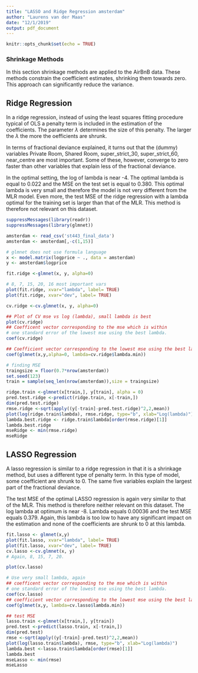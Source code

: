 ```yaml
---
title: "LASSO and Ridge Regression amsterdam"
author: "Laurens van der Maas"
date: "12/1/2019"
output: pdf_document
---
```


```r
knitr::opts_chunk$set(echo = TRUE)
```
### Shrinkage Methods
In this section shrinkage methods are applied to the AirBnB data. These methods constrain the coefficient estimates, shrinking them towards zero. This approach can significantly reduce the variance. 

## Ridge Regression
In a ridge regression, instead of using the least squares fitting procedure typical of OLS a penalty term is included in the estimation of the coefficients. The parameter $\lambda$ determines the size of this penalty. The larger the $\lambda$ the more the oefficients are shrunk. 

In terms of fractional deviance explained, it turns out that the (dummy) variables Private Room, Shared Room, super_strict_30, super_strict_60, near_centre are most important. Some of these, however, converge to zero faster than other variables that explain less of the fractional deviance. 

In the optimal setting, the log of lambda is near -4. The optimal lambda is equal to 0.022 and the MSE on the test set is equal to 0.380. This optimal lambda is very small and therefore the model is not very different from the MLR model. Even more, the test MSE of the ridge regression with a lambda optimal for the training set is larger than that of the MLR. This method is therefore not relevant on this dataset.

```r
suppressMessages(library(readr))
suppressMessages(library(glmnet))

amsterdam <- read_csv('st443_final_data')
amsterdam <- amsterdam[,-c(1,15)]

# glmnet does not use formula language
x <- model.matrix(logprice ~ ., data = amsterdam)
y <- amsterdam$logprice

fit.ridge <-glmnet(x, y, alpha=0)

# 8, 7, 15, 20, 16 most important vars
plot(fit.ridge, xvar="lambda", label= TRUE)
plot(fit.ridge, xvar="dev", label= TRUE)

cv.ridge <-cv.glmnet(x, y, alpha=0)

## Plot of CV mse vs log (lambda), small lambda is best
plot(cv.ridge)
## Coefficent vector corresponding to the mse which is within 
# one standard error of the lowest mse using the best lambda.
coef(cv.ridge)

## Coefficient vector corresponding to the lowest mse using the best lambda
coef(glmnet(x,y,alpha=0, lambda=cv.ridge$lambda.min))

# finding MSE
traingsize = floor(0.7*nrow(amsterdam))
set.seed(123)
train = sample(seq_len(nrow(amsterdam)),size = traingsize)

ridge.train <-glmnet(x[train,], y[train], alpha = 0)
pred.test.ridge <-predict(ridge.train, x[-train,])
dim(pred.test.ridge)
rmse.ridge <-sqrt(apply((y[-train]-pred.test.ridge)^2,2,mean))
plot(log(ridge.train$lambda), rmse.ridge, type="b", xlab="Log(lambda)")
lambda.best.ridge <- ridge.train$lambda[order(rmse.ridge)[1]]
lambda.best.ridge
mseRidge <- min(rmse.ridge)
mseRidge
```

## LASSO Regression
A lasso regression is similar to a ridge regression in that it is a shrinkage method, but uses a different type of penalty term. In this type of model, some coefficient are shrunk to 0. The same five variables explain the largest part of the fractional deviance. 

The test MSE of the optimal LASSO regression is again very similar to that of the MLR. This method is therefore neither relevant on this dataset. The log lambda at optimum is near -8. Lambda equals 0.00036 and the test MSE equals 0.379. Again, this lambda is too low to have any significant impact on the estimation and none of the coefficients are shrunk to 0 at this lambda.

```r
fit.lasso <- glmnet(x,y)
plot(fit.lasso, xvar="lambda", label= TRUE)
plot(fit.lasso, xvar="dev", label= TRUE)
cv.lasso <-cv.glmnet(x, y)
# Again, 8, 15, 7, 20. 

plot(cv.lasso)

# Use very small lambda, again
## coefficent vector corresponding to the mse which is within 
# one standard error of the lowest mse using the best lambda.
coef(cv.lasso)
## coefficient vector corresponding to the lowest mse using the best lambda
coef(glmnet(x,y, lambda=cv.lasso$lambda.min))

## test MSE
lasso.train <-glmnet(x[train,], y[train])
pred.test <-predict(lasso.train, x[-train,])
dim(pred.test)
rmse <-sqrt(apply((y[-train]-pred.test)^2,2,mean))
plot(log(lasso.train$lambda), rmse, type="b", xlab="Log(lambda)")
lambda.best <-lasso.train$lambda[order(rmse)[1]]
lambda.best
mseLasso <- min(rmse)
mseLasso
```



